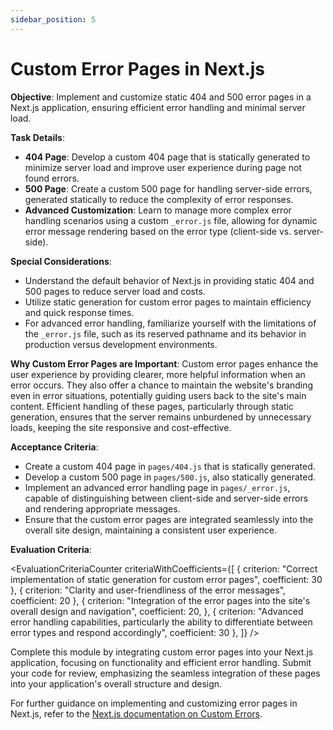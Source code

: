 ```yaml
---
sidebar_position: 5
---
```



# Custom Error Pages in Next.js

**Objective**: Implement and customize static 404 and 500 error pages in a Next.js application, ensuring efficient error handling and minimal server load.

**Task Details**:

- **404 Page**: Develop a custom 404 page that is statically generated to minimize server load and improve user experience during page not found errors.
- **500 Page**: Create a custom 500 page for handling server-side errors, generated statically to reduce the complexity of error responses.
- **Advanced Customization**: Learn to manage more complex error handling scenarios using a custom `_error.js` file, allowing for dynamic error message rendering based on the error type (client-side vs. server-side).

**Special Considerations**:

- Understand the default behavior of Next.js in providing static 404 and 500 pages to reduce server load and costs.
- Utilize static generation for custom error pages to maintain efficiency and quick response times.
- For advanced error handling, familiarize yourself with the limitations of the `_error.js` file, such as its reserved pathname and its behavior in production versus development environments.

**Why Custom Error Pages are Important**: Custom error pages enhance the user experience by providing clearer, more helpful information when an error occurs. They also offer a chance to maintain the website's branding even in error situations, potentially guiding users back to the site's main content. Efficient handling of these pages, particularly through static generation, ensures that the server remains unburdened by unnecessary loads, keeping the site responsive and cost-effective.

**Acceptance Criteria**:

- Create a custom 404 page in `pages/404.js` that is statically generated.
- Develop a custom 500 page in `pages/500.js`, also statically generated.
- Implement an advanced error handling page in `pages/_error.js`, capable of distinguishing between client-side and server-side errors and rendering appropriate messages.
- Ensure that the custom error pages are integrated seamlessly into the overall site design, maintaining a consistent user experience.

**Evaluation Criteria**:

<EvaluationCriteriaCounter
  criteriaWithCoefficients={[
    { criterion: "Correct implementation of static generation for custom error pages", coefficient: 30 },
    { criterion: "Clarity and user-friendliness of the error messages", coefficient: 20 },
    {
      criterion: "Integration of the error pages into the site's overall design and navigation",
      coefficient: 20,
    },
    { criterion: "Advanced error handling capabilities, particularly the ability to differentiate between error types and respond accordingly", coefficient: 30 },
  ]}
/>


Complete this module by integrating custom error pages into your Next.js application, focusing on functionality and efficient error handling. Submit your code for review, emphasizing the seamless integration of these pages into your application's overall structure and design.

For further guidance on implementing and customizing error pages in Next.js, refer to the [Next.js documentation on Custom Errors](https://nextjs.org/docs/advanced-features/custom-error-page).
